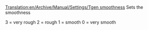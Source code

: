 [[Translation:en/Archive/Manual/Settings/Tgen smoothness]]
Sets the smoothness 

3 = very rough
2 = rough
1 = smooth
0 = very smooth